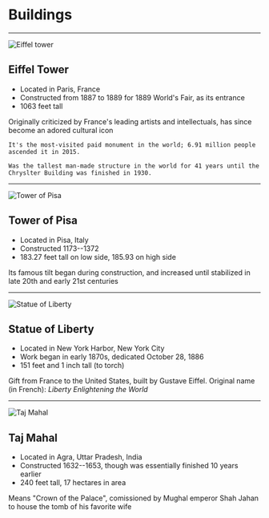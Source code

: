 # Buildings

---

![Eiffel tower](/assets/buildings/eiffel-tower.jpg)

## Eiffel Tower

- Located in Paris, France
- Constructed from 1887 to 1889 for 1889 World's Fair, as its entrance
- 1063 feet tall

Originally criticized by France's leading artists and intellectuals, has since become an adored cultural icon

```notes
It's the most-visited paid monument in the world; 6.91 million people ascended it in 2015.

Was the tallest man-made structure in the world for 41 years until the Chryslter Building was finished in 1930.
```

---

![Tower of Pisa](/assets/buildings/pisa.jpg)

## Tower of Pisa

- Located in Pisa, Italy
- Constructed 1173--1372
- 183.27 feet tall on low side, 185.93 on high side

Its famous tilt began during construction, and increased until stabilized in late 20th and early 21st centuries

---

![Statue of Liberty](/assets/buildings/statue-of-liberty.jpg)

## Statue of Liberty

- Located in New York Harbor, New York City
- Work began in early 1870s, dedicated October 28, 1886
- 151 feet and 1 inch tall (to torch)

Gift from France to the United States, built by Gustave Eiffel. Original name (in French): _Liberty Enlightening the World_

---

![Taj Mahal](/assets/buildings/taj-mahal.jpg)

## Taj Mahal

- Located in Agra, Uttar Pradesh, India
- Constructed 1632--1653, though was essentially finished 10 years earlier
- 240 feet tall, 17 hectares in area

Means "Crown of the Palace", comissioned by Mughal emperor Shah Jahan to house the tomb of his favorite wife

